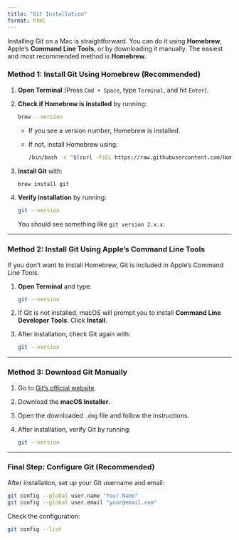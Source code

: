 ```yaml
---
title: "Git Installation"
format: html
---
```


Installing Git on a Mac is straightforward. You can do it using **Homebrew**, Apple's **Command Line Tools**, or by downloading it manually. The easiest and most recommended method is **Homebrew**.

### **Method 1: Install Git Using Homebrew (Recommended)**
1. **Open Terminal** (Press `Cmd + Space`, type `Terminal`, and hit `Enter`).
2. **Check if Homebrew is installed** by running:
   ```sh
   brew --version
   ```
   - If you see a version number, Homebrew is installed.
   - If not, install Homebrew using:
     ```sh
     /bin/bash -c "$(curl -fsSL https://raw.githubusercontent.com/Homebrew/install/HEAD/install.sh)"
     ```

3. **Install Git** with:
   ```sh
   brew install git
   ```

4. **Verify installation** by running:
   ```sh
   git --version
   ```
   You should see something like `git version 2.x.x`.

---

### **Method 2: Install Git Using Apple's Command Line Tools**
If you don’t want to install Homebrew, Git is included in Apple’s Command Line Tools.

1. **Open Terminal** and type:
   ```sh
   git --version
   ```
2. If Git is not installed, macOS will prompt you to install **Command Line Developer Tools**. Click **Install**.

3. After installation, check Git again with:
   ```sh
   git --version
   ```

---

### **Method 3: Download Git Manually**
1. Go to [Git's official website](https://git-scm.com/download/mac).
2. Download the **macOS Installer**.
3. Open the downloaded `.dmg` file and follow the instructions.
4. After installation, verify Git by running:
   ```sh
   git --version
   ```

---

### **Final Step: Configure Git (Recommended)**
After installation, set up your Git username and email:
```sh
git config --global user.name "Your Name"
git config --global user.email "your@email.com"
```
Check the configuration:
```sh
git config --list
```
